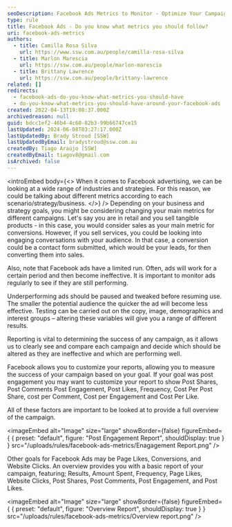 ```yaml
---
seoDescription: Facebook Ads Metrics to Monitor - Optimize Your Campaigns with Sales, Leads, and Engagement Insights.
type: rule
title: Facebook Ads - Do you know what metrics you should follow?
uri: facebook-ads-metrics
authors:
  - title: Camilla Rosa Silva
    url: https://www.ssw.com.au/people/camilla-rosa-silva
  - title: Marlon Marescia
    url: https://ssw.com.au/people/marlon-marescia
  - title: Brittany Lawrence
    url: https://ssw.com.au/people/brittany-lawrence
related: []
redirects:
  - facebook-ads-do-you-know-what-metrics-you-should-have
  - do-you-know-what-metrics-you-should-have-around-your-facebook-ads
created: 2022-04-13T19:08:37.000Z
archivedreason: null
guid: bdcc1ef2-46b4-4c60-82b3-99b66747ce15
lastUpdated: 2024-06-08T03:27:17.000Z
lastUpdatedBy: Brady Stroud [SSW]
lastUpdatedByEmail: bradystroud@ssw.com.au
createdBy: Tiago Araújo [SSW]
createdByEmail: tiagov8@gmail.com
isArchived: false
---
```


<introEmbed
  body={<>
When it comes to Facebook advertising, we can be looking at a wide range of industries and strategies. For this reason, we could be talking about different metrics according to each scenario/strategy/business.
  </>}
/>
Depending on your business and strategy goals, you might be considering changing your main metrics for different campaigns. Let's say you are in retail and you sell tangible products - in this case, you would consider sales as your main metric for conversions. However, if you sell services, you could be looking into engaging conversations with your audience. In that case, a conversion could be a contact form submitted, which would be your leads, for then converting them into sales.

Also, note that Facebook ads have a limited run. Often, ads will work for a certain period and then become ineffective. It is important to monitor ads regularly to see if they are still performing.

Underperforming ads should be paused and tweaked before resuming use. The smaller the potential audience the quicker the ad will become less effective. Testing can be carried out on the copy, image, demographics and interest groups – altering these variables will give you a range of different results.

Reporting is vital to determining the success of any campaign, as it allows us to clearly see and compare each campaign and decide which should be altered as they are ineffective and which are performing well.

Facebook allows you to customize your reports, allowing you to measure the success of your campaign based on your goal. If your goal was post engagement you may want to customize your report to show Post Shares, Post Comments Post Engagement, Post Likes, Frequency, Cost Per Post Share, cost per Comment, Cost per Engagement and Cost Per Like.

All of these factors are important to be looked at to provide a full overview of the campaign.


<imageEmbed
  alt="Image"
  size="large"
  showBorder={false}
  figureEmbed={ {
    preset: "default",
    figure: "Post Engagement Report",
    shouldDisplay: true
  } }
  src="/uploads/rules/facebook-ads-metrics/Enagagement Report.png"
/>

Other goals for Facebook Ads may be Page Likes, Conversions, and Website Clicks. An overview provides you with a basic report of your campaign, featuring; Results, Amount Spent, Frequency, Page Likes, Website Clicks, Post Shares, Post Comments, Post Engagement, and Post Likes.


<imageEmbed
  alt="Image"
  size="large"
  showBorder={false}
  figureEmbed={ {
    preset: "default",
    figure: "Overview Report",
    shouldDisplay: true
  } }
  src="/uploads/rules/facebook-ads-metrics/Overview report.png"
/>
